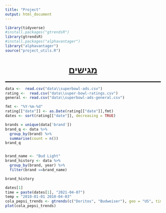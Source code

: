 ```yaml
---
title: "Project"
output: html_document
---
```


```r
library(tidyverse)
#install.packages("gtrendsR")
library(gtrendsR)
#install.packages("alphavantager")
library("alphavantager")
source("project_utils.R")

```

```{=html}
<style>
    p  {direction: rtl;}
    h1 {text-align: center;}
    h2 {direction: rtl;}
    h4 {direction: rtl;}
    h3 {direction: rtl;text-decoration: underline;}
    ol {direction: rtl;}
    li {direction: rtl;}
</style>
```
<h1><u>מגישים</u></h1>

::: {style="border-bottom:solid"}
:::

```r
data <-  read.csv("data\\superbowl-ads.csv")
rating <-  read.csv("data\\super-bowl-ratings.csv")
general <- read.csv("data\\superbowl-ads-general.csv")

fmt <- "%Y-%m-%d"
rating[["date"]] <- as.Date(rating[["date"]],fmt)
dates <- sort(rating[["date"]], decreasing = TRUE)


```

```r


brands = unique(data['brand'])
brand_q <- data %>%
  group_by(brand) %>%
  summarise(count = n())
brand_q



```

```r
brand_name <- "Bud Light"
brand_history <- data %>% 
  group_by(brand, year) %>% 
  filter(brand ==brand_name)

brand_history
```

```r
dates[1]
time = paste(dates[1], "2021-04-07")
temp = "2010-01-01 2010-04-03"
cola_pepsi_trends <- gtrends(c("Doritos", "Budweiser"), geo = "US", time=time)
plot(cola_pepsi_trends)
```

```r
```
